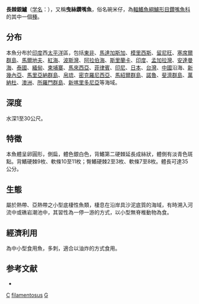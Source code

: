 {{Speciesbox
| genus = Gerres
| species = filamentosus
| image = Gerres filamentosus (Cuvier, 1829).jpg
| status = LC
| authority = ([[乔治·居维叶|Cuvier]], 1829)<ref name='id7407'>{{cite web| url =http://www.bioinfo.cn/db05/BjdwSpecies.php?action=view&id=7407| title =长棘银鲈| work =《中国动物物种编目数据库》| publisher =中国科学院微生物研究所| author =中国科学院动物研究所| accessdate =2009-04-16| deadurl =yes| archiveurl =https://web.archive.org/web/20160305030448/http://www.bioinfo.cn/db05/BjdwSpecies.php?action=view&id=7407| archivedate =2016-03-05}}</ref>
| synonyms = *''Pertica filamentosa''<br /><small>Cuvier, 1829</small>
*''Gerres punctatus''<br /><small>Cuvier, 1830</small>
*''Gerres punctata''<br /><small>Cuvier, 1830</small>
}}
'''長棘銀鱸'''（[[学名|学名]]：{{lang|la|''Gerres filamentosus''}}），又稱'''曳絲鑽嘴魚'''，俗名碗米仔，為[[輻鰭魚綱|輻鰭魚綱]][[鱸形目|鱸形目]][[鑽嘴魚科|鑽嘴魚科]]的其中一個[[種|種]]。

==分布==
本魚分布於[[印度|印度]]西[[太平洋|太平洋]]區，包括[[東非|東非]]、[[馬達加斯加|馬達加斯加]]、[[模里西斯|模里西斯]]、[[留尼旺|留尼旺]]、[[塞席爾群島|塞席爾群島]]、[[馬爾地夫|馬爾地夫]]、[[紅海|紅海]]、[[波斯灣|波斯灣]]、[[阿拉伯海|阿拉伯海]]、[[斯里蘭卡|斯里蘭卡]]、[[印度|印度]]、[[孟加拉灣|孟加拉灣]]、[[安達曼海|安達曼海]]、[[泰國|泰國]]、[[緬甸|緬甸]]、[[柬埔寨|柬埔寨]]、[[馬來西亞|馬來西亞]]、[[菲律賓|菲律賓]]、[[印尼|印尼]]、[[日本|日本]]、[[台灣|台灣]]、[[中國|中國]]沿海、[[新幾內亞|新幾內亞]]、[[馬里亞納群島|馬里亞納群島]]、[[帛琉|帛琉]]、[[密克羅尼西亞|密克羅尼西亞]]、[[馬紹爾群島|馬紹爾群島]]、[[諾魯|諾魯]]、[[斐濟群島|斐濟群島]]、[[萬納杜|萬納杜]]、[[澳洲|澳洲]]、[[所羅門群島|所羅門群島]]、[[新喀里多尼亞|新喀里多尼亞]]等海域。

==深度==
水深1至30公尺。

==特徵==
本魚體呈卵圓形，側扁，體色銀白色，背鰭第二硬棘延長成絲狀，體側有淡青色斑點。背鰭硬棘9枚、軟條10至11枚；臀鰭硬棘2至3枚、軟條7至8枚。體長可達35公分。

==生態==
屬於熱帶、亞熱帶之小型底棲性魚類，棲息在沿岸具沙泥底質的海域，有時溯入河流中或礁岩潮池中，其習性為一停一游的方式，以小型無脊椎動物為食。

==經濟利用==
為中小型食用魚，多刺，適合以油炸的方式食用。

==参考文献==
{{reflist}}
* {{TaiBNET| zh=曳絲鑽嘴魚 | id=381679 | binomial=Gerres filamentosus | authority=Cuvier, 1829 | var= | accessdate=2013-01-24}}
{{Taxonbar}}

[[Category:食用魚|C]]
[[Category:銀鱸屬|filamentosus]]
[[Category:1829年描述的魚類|G]]